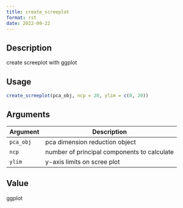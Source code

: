 ```yaml
--- 
title: create_screeplot 
format: rst 
date: 2022-09-22 
--- 
```


## Description

create screeplot with ggplot


## Usage

```r
create_screeplot(pca_obj, ncp = 20, ylim = c(0, 20))
```


## Arguments

Argument      |Description
------------- |----------------
`pca_obj`     |     pca dimension reduction object
`ncp`     |     number of principal components to calculate
`ylim`     |     y-axis limits on scree plot


## Value

ggplot


